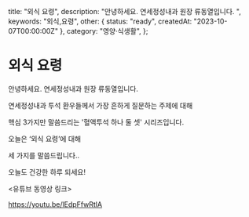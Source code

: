   title: "외식 요령",
  description: "안녕하세요. 연세정성내과 원장 류동열입니다. ",
  keywords: "외식,요령",
  other: { status: "ready", createdAt: "2023-10-07T00:00:00Z" },
  category: "영양·식생활",
};

# 외식 요령

안녕하세요. 연세정성내과 원장 류동열입니다.

연세정성내과 투석 환우들께서 가장 흔하게 질문하는 주제에 대해

핵심 3가지만 말씀드리는 '혈액투석 하나 둘 셋' 시리즈입니다.

오늘은 ‘외식 요령’에 대해

세 가지를 말씀드립니다..

오늘도 건강한 하루 되세요!

&lt;유튜브 동영상 링크&gt;

https://youtu.be/lEdpFfwRtlA
